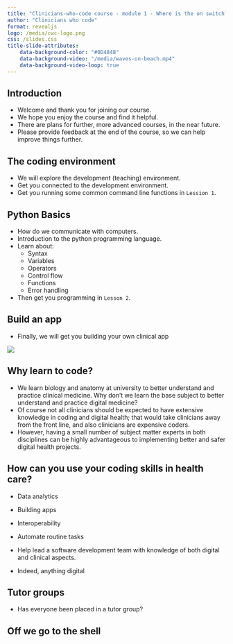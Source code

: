 ```yaml
---
title: "Clinicians-who-code course - module 1 - Where is the on switch?"
author: "Clinicians who code"
format: revealjs
logo: /media/cwc-logo.png
css: /slides.css
title-slide-attributes:
    data-background-color: "#0D4848"
    data-background-video: "/media/waves-on-beach.mp4"
    data-background-video-loop: true
---
```



## Introduction {background-image="/media/welcome-sign.jpg" background-opacity="0.4"}

* Welcome and thank you for joining our course.
* We hope you enjoy the course and find it helpful.
* There are plans for further, more advanced courses, in the near future.
* Please provide feedback at the end of the course, so we can help improve things further.


## The coding environment {background-image="/media/bamboo-woods.jpg" background-opacity="0.2"}

* We will explore the development (teaching) environment.
* Get you connected to the development environment.
* Get you running some common command line functions in `Lession 1`.


## Python Basics {.smaller}

* How do we communicate with computers.
* Introduction to the python programming language.
* Learn about:
    * Syntax
    * Variables
    * Operators
    * Control flow
    * Functions
    * Error handling
* Then get you programming in `Lesson 2`.


## Build an app

* Finally, we will get you building your own clinical app

![](/media/egfr-web-app.png){ fig-align="center" width="max" height="max"}


## Why learn to code? {background-image="/media/why.jpg" background-opacity="0.3"}

* We learn biology and anatomy at university to better understand and practice clinical medicine. Why don't we learn the base subject to better understand and practice digital medicine?
* Of course not all clinicians should be expected to have extensive knowledge in coding and digital health; that would take clinicians away from the front line, and also clinicians are expensive coders.
* However, having a small number of subject matter experts in both disciplines can be highly advantageous to implementing better and safer digital health projects.


## How can you use your coding skills in health care?

* Data analytics
* Building apps
* Interoperability
* Automate routine tasks
* Help lead a software development team with knowledge of both digital and clinical aspects.


* Indeed, anything digital

## Tutor groups {background-image="/media/teacher-and-blackboard.jpg" background-opacity="0.6"}

* Has everyone been placed in a tutor group?

## Off we go to the shell {background-image="/media/horses-galloping.jpg" background-opacity="0.6"}
